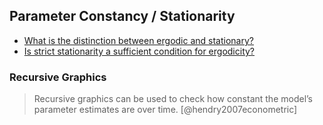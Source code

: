 
## Parameter Constancy / Stationarity {#constancy}

- [What is the distinction between ergodic and stationary?](https://dsp.stackexchange.com/questions/1167/what-is-the-distinction-between-ergodic-and-stationary)
- [Is strict stationarity a sufficient condition for ergodicity?](https://stats.stackexchange.com/questions/325536/is-strict-stationarity-a-sufficient-condition-for-ergodicity)

### Recursive Graphics

> Recursive graphics can be used to check how constant the model’s parameter estimates are over time. [@hendry2007econometric]
